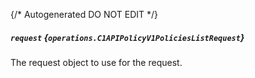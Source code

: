 {/* Autogenerated DO NOT EDIT  */}

##### `request` *{`operations.C1APIPolicyV1PoliciesListRequest`}*
The request object to use for the request.
<Collapsible openLabel={Labels.showProperties} closeLabel={Labels.hideProperties}>
    <C1APIPolicyV1PoliciesListRequest/>
</Collapsible>


